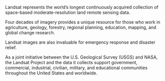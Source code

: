 Landsat represents the world's longest continuously acquired collection of space-based moderate-resolution land remote sensing data. 

Four decades of imagery provides a unique resource for those who work in agriculture, geology, forestry, regional planning, education, mapping, and global change research. 

Landsat images are also invaluable for emergency response and disaster relief.

As a joint initiative between the U.S. Geological Survey (USGS) and NASA, the Landsat Project and the data it collects support government, commercial, industrial, civilian, military, and educational communities throughout the United States and worldwide. 
